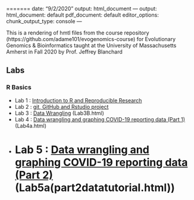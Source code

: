 =======
date: "9/2/2020"
output: html_document
---
output:
  html_document: default
  pdf_document: default
editor_options: 
  chunk_output_type: console
---

This is a rendering of hmtl files from the course repository  (https://github.com/adame101/evogenomics-course) for Evolutionary Genomics & Bioinformatics taught at the University of Massachusetts Amherst in Fall 2020 by Prof. Jeffrey Blanchard

## Labs

### R Basics

* Lab 1 : [Introduction to R and Reproducible Research](Lab1.html)
* Lab 2 : [git, GitHub and Rstudio project](Lab2.html)
* Lab 3 : [Data Wrangling](Lab3A.html) (Lab3B.html)
* Lab 4 : [Data wrangling and graphing COVID-19 reporting data (Part 1)](Lab4.html) (Lab4a.html)
* Lab 5 : [Data wrangling and graphing COVID-19 reporting data (Part 2)](Lab5.html) (Lab5a(part2datatutorial.html))
=======



